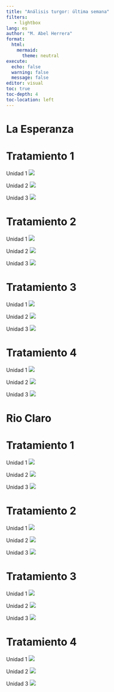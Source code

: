 ```yaml
---
title: "Análisis turgor: última semana"
filters:
   - lightbox
lang: es
author: "M. Abel Herrera"
format: 
  html:
    mermaid:
      theme: neutral
execute:
  echo: false
  warning: false
  message: false
editor: visual
toc: true
toc-depth: 4
toc-location: left
---
```


# La Esperanza

::: panel-tabset
# Tratamiento 1

Unidad 1 ![](plots/00_turgor_ultima_semana/La_Esperanza_T1_Unidad_1.png){.lightbox}

Unidad 2 ![](plots/00_turgor_ultima_semana/La_Esperanza_T1_Unidad_2.png){.lightbox}

Unidad 3 ![](plots/00_turgor_ultima_semana/La_Esperanza_T1_Unidad_3.png){.lightbox}

# Tratamiento 2

Unidad 1 ![](plots/00_turgor_ultima_semana/La_Esperanza_T2_Unidad_1.png){.lightbox}

Unidad 2 ![](plots/00_turgor_ultima_semana/La_Esperanza_T2_Unidad_2.png){.lightbox}

Unidad 3 ![](plots/00_turgor_ultima_semana/La_Esperanza_T2_Unidad_3.png){.lightbox}

# Tratamiento 3

Unidad 1 ![](plots/00_turgor_ultima_semana/La_Esperanza_T3_Unidad_1.png){.lightbox}

Unidad 2 ![](plots/00_turgor_ultima_semana/La_Esperanza_T3_Unidad_2.png){.lightbox}

Unidad 3 ![](plots/00_turgor_ultima_semana/La_Esperanza_T3_Unidad_3.png){.lightbox}

# Tratamiento 4

Unidad 1 ![](plots/00_turgor_ultima_semana/La_Esperanza_T4_Unidad_1.png){.lightbox}

Unidad 2 ![](plots/00_turgor_ultima_semana/La_Esperanza_T4_Unidad_2.png){.lightbox}

Unidad 3 ![](plots/00_turgor_ultima_semana/La_Esperanza_T4_Unidad_3.png){.lightbox}

:::

# Rio Claro

::: panel-tabset
# Tratamiento 1

Unidad 1 ![](plots/00_turgor_ultima_semana/Rio_Claro_T1_Unidad_1.png){.lightbox}

Unidad 2 ![](plots/00_turgor_ultima_semana/Rio_Claro_T1_Unidad_2.png){.lightbox}

Unidad 3 ![](plots/00_turgor_ultima_semana/Rio_Claro_T1_Unidad_3.png){.lightbox}

# Tratamiento 2

Unidad 1 ![](plots/00_turgor_ultima_semana/Rio_Claro_T2_Unidad_1.png){.lightbox}

Unidad 2 ![](plots/00_turgor_ultima_semana/Rio_Claro_T2_Unidad_2.png){.lightbox}

Unidad 3 ![](plots/00_turgor_ultima_semana/Rio_Claro_T2_Unidad_3.png){.lightbox}

# Tratamiento 3

Unidad 1 ![](plots/00_turgor_ultima_semana/Rio_Claro_T3_Unidad_1.png){.lightbox}

Unidad 2 ![](plots/00_turgor_ultima_semana/Rio_Claro_T3_Unidad_2.png){.lightbox}

Unidad 3 ![](plots/00_turgor_ultima_semana/Rio_Claro_T3_Unidad_3.png){.lightbox}

# Tratamiento 4

Unidad 1 ![](plots/00_turgor_ultima_semana/Rio_Claro_T4_Unidad_1.png){.lightbox}

Unidad 2 ![](plots/00_turgor_ultima_semana/Rio_Claro_T4_Unidad_2.png){.lightbox}

Unidad 3 ![](plots/00_turgor_ultima_semana/Rio_Claro_T4_Unidad_3.png){.lightbox}

:::
